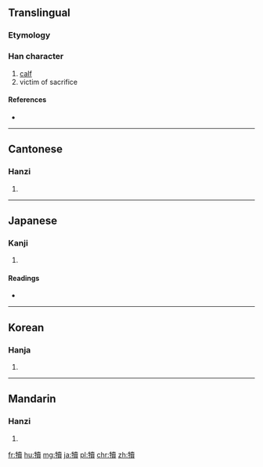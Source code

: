 {{also|犊}}
==Translingual==

===Etymology===
{{Han compound|牛|賣|c1=s|c2=p|t1=ox|ls=psc}}

===Han character===
{{Han char|rn=93|rad=牛|as=15|sn=19|four=24586|canj=HQGWC}}

# [[calf]]
# victim of sacrifice

====References====
* {{Han ref|kx=0704.380|dkj=20196|dj=1117.230|hdz=31821.020|uh=72A2|ud=29346|bh=C37D|bd=50045}}

----

==Cantonese==

===Hanzi===
{{yue-hanzi|jyut=|y=duk6|sim=犊}}

# {{defn|lang=yue|sort=牛15}}

----

==Japanese==

===Kanji===
{{ja-kanji|grade=|rs=牛15}}

# {{defn|lang=ja|sort=牛15}}

====Readings====
* {{ja-readings|on=[[とく]] (toku)|kun=[[こうし]] (koushi)}}

----

==Korean==

===Hanja===
{{ko-hanja|hangeul=독|eumhun=|rv=dok|mr=tok|y=tok}}

# {{defn|lang=ko|sort=牛15}}

----

==Mandarin==

===Hanzi===
{{cmn-hanzi|sim=犊|pin=[[dú]] ([[du2]])|wg=tu<sup>2</sup>}}

# {{defn|lang=cmn|sort=牛15}}

[[fr:犢]]
[[hu:犢]]
[[mg:犢]]
[[ja:犢]]
[[pl:犢]]
[[chr:犢]]
[[zh:犢]]